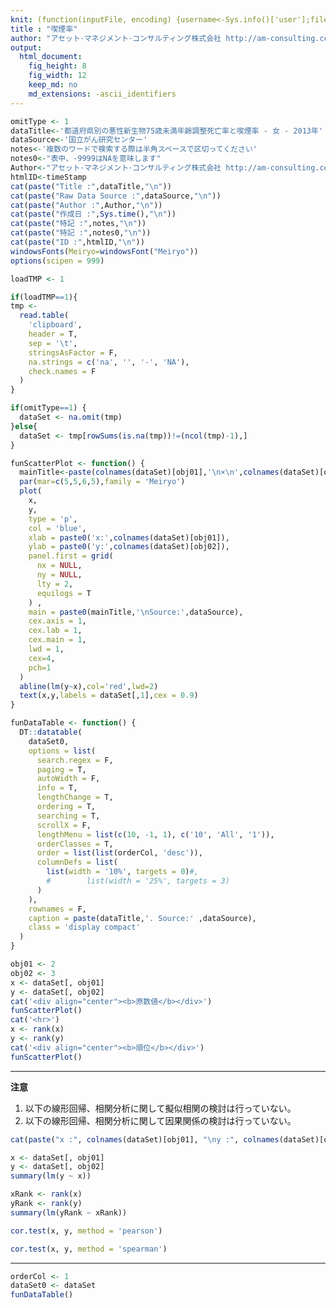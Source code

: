 ```yaml
---
knit: (function(inputFile, encoding) {username<-Sys.info()['user'];fileName<-'defaultPath.csv';pathToFile <-paste0('C:/Users/', username,'/Desktop/pathToCSV/');setwd(pathToFile);buf0<-read.csv(fileName,header = F,skip = 0,stringsAsFactor = F,check.names = F,fileEncoding = 'utf-8');timeStamp<-format(Sys.time(),'%Y-%m-%d-%H-%M-%S');rmarkdown::render(inputFile, encoding = encoding, output_file = paste0('C:/Users/',username,buf0[2,1],'charts/','am-consulting.co.jp-',timeStamp,'.html')) })
title : "喫煙率"
author: "アセット･マネジメント･コンサルティング株式会社 http://am-consulting.co.jp"
output: 
  html_document:
    fig_height: 8
    fig_width: 12
    keep_md: no
    md_extensions: -ascii_identifiers 
---
```

<link href="http://knowledgevault.saecanet.com/components/rmarkdown-html.css" rel="stylesheet"> 
<style>
.main-container {
	max-width: 1000px;
	margin-left: auto;
	margin-right: auto;
}
</style>

```r
omitType <- 1
dataTitle<-'都道府県別の悪性新生物75歳未満年齢調整死亡率と喫煙率 - 女 - 2013年'
dataSource<-'国立がん研究センター'
notes<-'複数のワードで検索する際は半角スペースで区切ってください'
notes0<-"表中、-9999はNAを意味します"
Author<-"アセット･マネジメント･コンサルティング株式会社 http://am-consulting.co.jp"
htmlID<-timeStamp
cat(paste("Title :",dataTitle,"\n"))
cat(paste("Raw Data Source :",dataSource,"\n"))
cat(paste("Author :",Author,"\n"))
cat(paste("作成日 :",Sys.time(),"\n"))
cat(paste("特記 :",notes,"\n"))
cat(paste("特記 :",notes0,"\n"))
cat(paste("ID :",htmlID,"\n"))
windowsFonts(Meiryo=windowsFont("Meiryo"))
options(scipen = 999)
```

```r
loadTMP <- 1
```

```r
if(loadTMP==1){
tmp <-
  read.table(
    'clipboard',
    header = T,
    sep = '\t',
    stringsAsFactor = F,
    na.strings = c('na', '', '-', 'NA'),
    check.names = F
  )
}
```

```r
if(omitType==1) {
  dataSet <- na.omit(tmp)
}else{
  dataSet <- tmp[rowSums(is.na(tmp))!=(ncol(tmp)-1),]
}
```


```r
funScatterPlot <- function() {
  mainTitle<-paste(colnames(dataSet)[obj01],'\n×\n',colnames(dataSet)[obj02])
  par(mar=c(5,5,6,5),family = 'Meiryo')
  plot(
    x,
    y,
    type = 'p',
    col = 'blue',
    xlab = paste0('x:',colnames(dataSet)[obj01]),
    ylab = paste0('y:',colnames(dataSet)[obj02]),
    panel.first = grid(
      nx = NULL,
      ny = NULL,
      lty = 2,
      equilogs = T
    ) ,
    main = paste0(mainTitle,'\nSource:',dataSource),
    cex.axis = 1,
    cex.lab = 1,
    cex.main = 1,
    lwd = 1,
    cex=4,
    pch=1
  )
  abline(lm(y~x),col='red',lwd=2)
  text(x,y,labels = dataSet[,1],cex = 0.9)
}
```

```r
funDataTable <- function() {
  DT::datatable(
    dataSet0,
    options = list(
      search.regex = F,
      paging = T,
      autoWidth = F,
      info = T,
      lengthChange = T,
      ordering = T,
      searching = T,
      scrollX = F,
      lengthMenu = list(c(10, -1, 1), c('10', 'All', '1')),
      orderClasses = T,
      order = list(list(orderCol, 'desc')),
      columnDefs = list(
        list(width = '10%', targets = 0)#,
        #        list(width = '25%', targets = 3)
      )
    ),
    rownames = F,
    caption = paste(dataTitle,'. Source:' ,dataSource),
    class = 'display compact'
  )
}
```

```r
obj01 <- 2
obj02 <- 3
x <- dataSet[, obj01]
y <- dataSet[, obj02]
cat('<div align="center"><b>原数値</b></div>')
funScatterPlot()
cat('<hr>')
x <- rank(x)
y <- rank(y)
cat('<div align="center"><b>順位</b></div>')
funScatterPlot()
```
<hr>
__注意__

1. 以下の線形回帰、相関分析に関して擬似相関の検討は行っていない。
1. 以下の線形回帰、相関分析に関して因果関係の検討は行っていない。

```r
cat(paste("x :", colnames(dataSet)[obj01], "\ny :", colnames(dataSet)[obj02], "\n"))
```

```r
x <- dataSet[, obj01]
y <- dataSet[, obj02]
summary(lm(y ~ x))
```

```r
xRank <- rank(x)
yRank <- rank(y)
summary(lm(yRank ~ xRank))
```

```r
cor.test(x, y, method = 'pearson')
```

```r
cor.test(x, y, method = 'spearman')
```
<hr>
```r
orderCol <- 1
dataSet0 <- dataSet
funDataTable()
```